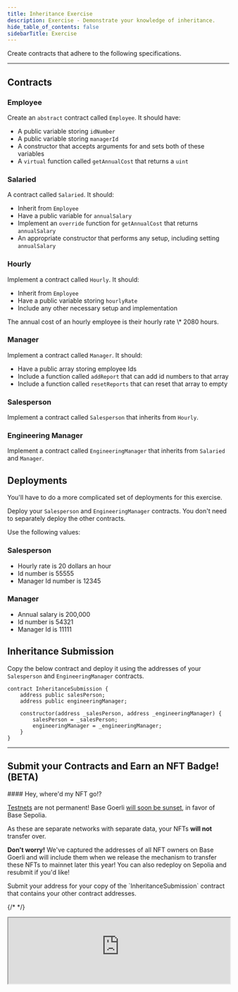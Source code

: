 ```yaml
---
title: Inheritance Exercise
description: Exercise - Demonstrate your knowledge of inheritance.
hide_table_of_contents: false
sidebarTitle: Exercise
---
```


Create contracts that adhere to the following specifications.

---

## Contracts

### Employee

Create an `abstract` contract called `Employee`. It should have:

- A public variable storing `idNumber`
- A public variable storing `managerId`
- A constructor that accepts arguments for and sets both of these variables
- A `virtual` function called `getAnnualCost` that returns a `uint`

### Salaried

A contract called `Salaried`. It should:

- Inherit from `Employee`
- Have a public variable for `annualSalary`
- Implement an `override` function for `getAnnualCost` that returns `annualSalary`
- An appropriate constructor that performs any setup, including setting `annualSalary`

### Hourly

Implement a contract called `Hourly`. It should:

- Inherit from `Employee`
- Have a public variable storing `hourlyRate`
- Include any other necessary setup and implementation

<Tip>
The annual cost of an hourly employee is their hourly rate \* 2080 hours.
</Tip>


### Manager

Implement a contract called `Manager`. It should:

- Have a public array storing employee Ids
- Include a function called `addReport` that can add id numbers to that array
- Include a function called `resetReports` that can reset that array to empty

### Salesperson

Implement a contract called `Salesperson` that inherits from `Hourly`.

### Engineering Manager

Implement a contract called `EngineeringManager` that inherits from `Salaried` and `Manager`.

## Deployments

You'll have to do a more complicated set of deployments for this exercise.

Deploy your `Salesperson` and `EngineeringManager` contracts. You don't need to separately deploy the other contracts.

Use the following values:

### Salesperson

- Hourly rate is 20 dollars an hour
- Id number is 55555
- Manager Id number is 12345

### Manager

- Annual salary is 200,000
- Id number is 54321
- Manager Id is 11111

## Inheritance Submission

Copy the below contract and deploy it using the addresses of your `Salesperson` and `EngineeringManager` contracts.

```solidity
contract InheritanceSubmission {
    address public salesPerson;
    address public engineeringManager;

    constructor(address _salesPerson, address _engineeringManager) {
        salesPerson = _salesPerson;
        engineeringManager = _engineeringManager;
    }
}
```

---

## Submit your Contracts and Earn an NFT Badge! (BETA)

<Note>
#### Hey, where'd my NFT go!?

[Testnets](/learn/deployment-to-testnet/test-networks) are not permanent! Base Goerli [will soon be sunset](https://base.mirror.xyz/kkz1-KFdUwl0n23PdyBRtnFewvO48_m-fZNzPMJehM4), in favor of Base Sepolia.

As these are separate networks with separate data, your NFTs **will not** transfer over.

**Don't worry!** We've captured the addresses of all NFT owners on Base Goerli and will include them when we release the mechanism to transfer these NFTs to mainnet later this year! You can also redeploy on Sepolia and resubmit if you'd like!
</Note>


<Warning>
Submit your address for your copy of the `InheritanceSubmission` contract that contains your other contract addresses.
</Warning>


{/* <CafeUnitTest nftNum={8}/> */}

<iframe
  src="https://682cef8eb764086a250fb541-zdfthryttt.chromatic.com/iframe.html?args=&id=components-cafeunittest--eight&viewMode=story&dark=true&hero=true"
  width="100%"
  height="auto"
/>
